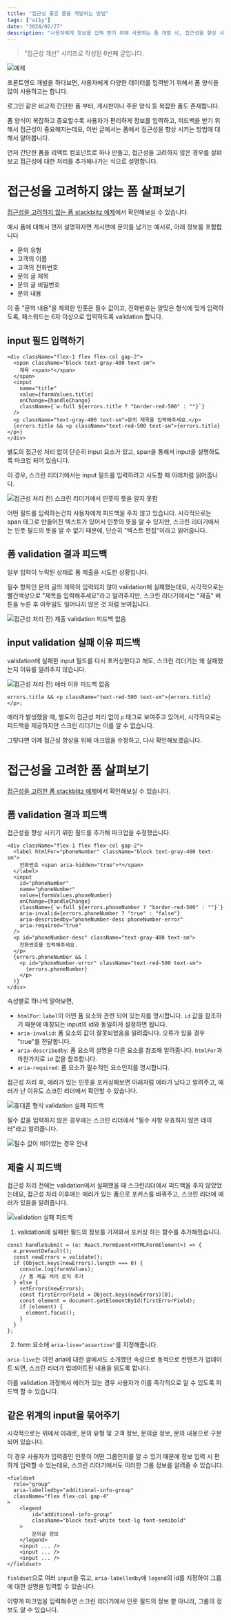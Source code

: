 ```yaml
---
title: "접근성 좋은 폼을 개발하는 방법"
tags: ["a11y"]
date: "2024/02/27"
description: "사용자에게 정보를 입력 받기 위해 사용하는 폼 개발 시, 접근성을 향상 시킬 수 있는 방법에 대해 알아봅니다."
---
```


> "접근성 개선" 시리즈로 작성된 6번째 글입니다.

![예제](/images/series-a11y.png)

프론트엔드 개발을 하다보면, 사용자에게 다양한 데이터를 입력받기 위해서 폼 양식을 많이 사용하고는 합니다.

로그인 같은 비교적 간단한 폼 부터, 게시판이나 주문 양식 등 복잡한 폼도 존재합니다.

폼 양식이 복잡하고 중요할수록 사용자가 편리하게 정보를 입력하고, 피드백을 받기 위해서 접근성이 중요해지는데요, 이번 글에서는 폼에서 접근성을 향상 시키는 방법에 대해서 알아봅니다.

먼저 간단한 폼을 리액트 컴포넌트로 하나 만들고, 접근성을 고려하지 않은 경우를 살펴보고 접근성에 대한 처리를 추가해나가는 식으로 설명합니다.

# 접근성을 고려하지 않는 폼 살펴보기

[접근성을 고려하지 않는 폼 stackblitz 예제](https://stackblitz.com/~/github.com/cheatkey/a11y-lab?file=src/pages/form/nonA11y.tsx&initialPath=/form/nonA11y)에서 확인해보실 수 있습니다.

예시 폼에 대해서 먼저 설명하자면 게시판에 문의를 남기는 예시로, 아래 정보를 포함합니다

- 문의 유형
- 고객의 이름
- 고객의 전화번호
- 문의 글 제목
- 문의 글 비밀번호
- 문의 내용

이 중 "문의 내용"을 제외한 인풋은 필수 값이고, 전화번호는 알맞은 형식에 맞게 입력하도록, 패스워드는 6자 이상으로 입력하도록 validation 합니다.

## input 필드 입력하기

```tsx showLineNumbers
<div className="flex-1 flex flex-col gap-2">
  <span className="block text-gray-400 text-sm">
    제목 <span>*</span>
  </span>
  <input
    name="title"
    value={formValues.title}
    onChange={handleChange}
    className={`w-full ${errors.title ? "border-red-500" : ""}`}
  />
  <p className="text-gray-400 text-sm">문의 제목을 입력해주세요.</p>
  {errors.title && <p className="text-red-500 text-sm">{errors.title}</p>}
</div>
```

별도의 접근성 처리 없이 단순히 input 요소가 있고, span을 통해서 input을 설명하도록 마크업 되어 있습니다.

이 경우, 스크린 리더기에서는 input 필드를 입력하려고 시도할 때 아래처럼 읽어줍니다.

![접근성 처리 전) 스크린 리더기에서 인풋의 뜻을 알지 못함](/images/form-a11y-non-1.png)

어떤 필드를 입력하는건지 사용자에게 피드백을 주지 않고 있습니다.
시각적으로는 span 태그로 만들어진 텍스트가 있어서 인풋의 뜻을 알 수 있지만, 스크린 리더기에서는 인풋 필드의 뜻을 알 수 없기 때문에, 단순히 "텍스트 편집"이라고 읽어줍니다.

## 폼 validation 결과 피드백

일부 입력이 누락된 상태로 폼 제출을 시도한 상황입니다.

필수 항목인 문의 글의 제목이 입력되지 않아 validation에 실패했는데요, 시각적으로는 빨간색상으로 "제목을 입력해주세요"라고 알려주지만, 스크린 리더기에서는 "제출" 버튼을 누른 후 아무일도 일어나지 않은 것 처럼 보여집니다.

![접근성 처리 전) 제출 validation 피드백 없음](/images/form-a11y-non-2.png)

## input validation 실패 이유 피드백

validation에 실패한 input 필드를 다시 포커싱한다고 해도, 스크린 리더기는 왜 실패했는지 이유를 알려주지 않습니다.

![접근성 처리 전) 에러 이유 피드백 없음](/images/form-a11y-non-3.png)

```tsx showLineNumbers
errors.title && <p className="text-red-500 text-sm">{errors.title}</p>;
```

에러가 발생했을 때, 별도의 접근성 처리 없이 `p` 태그로 보여주고 있어서, 시각적으로는 피드백을 제공하지만 스크린 리더기는 이를 알 수 없습니다.

그렇다면 이제 접근성 향상을 위해 마크업을 수정하고, 다시 확인해보겠습니다.

# 접근성을 고려한 폼 살펴보기

[접근성을 고려한 폼 stackblitz 예제](https://stackblitz.com/~/github.com/cheatkey/a11y-lab?file=src/pages/form/a11y.tsx&initialPath=/form/a11y)에서 확인해보실 수 있습니다.

## 폼 validation 결과 피드백

접근성을 향상 시키기 위한 필드를 추가해 마크업을 수정했습니다.

```tsx showLineNumbers {2,11-13, 19}
<div className="flex-1 flex flex-col gap-2">
  <label htmlFor="phoneNumber" className="block text-gray-400 text-sm">
    전화번호 <span aria-hidden="true">*</span>
  </label>
  <input
    id="phoneNumber"
    name="phoneNumber"
    value={formValues.phoneNumber}
    onChange={handleChange}
    className={`w-full ${errors.phoneNumber ? "border-red-500" : ""}`}
    aria-invalid={errors.phoneNumber ? "true" : "false"}
    aria-describedby="phoneNumber-desc phoneNumber-error"
    aria-required="true"
  />
  <p id="phoneNumber-desc" className="text-gray-400 text-sm">
    전화번호를 입력해주세요.
  </p>
  {errors.phoneNumber && (
    <p id="phoneNumber-error" className="text-red-500 text-sm">
      {errors.phoneNumber}
    </p>
  )}
</div>
```

속성별로 하나씩 알아보면,

- `htmlFor`: `label`이 어떤 폼 요소와 관련 되어 있는지를 명시합니다. `id` 값을 참조하기 때문에 매칭되는 input의 id와 동일하게 설정하면 됩니다.
- `aria-invalid`: 폼 요소의 값이 잘못되었음을 알려줍니다. 오류가 있을 경우 "true"를 전달합니다.
- `aria-describedby`: 폼 요소의 설명을 다른 요소를 참조해 알려줍니다. `htmlFor`과 마찬가지로 `id` 값을 참조합니다.
- `aria-required`: 폼 요소가 필수적인 요소인지를 명시합니다.

접근성 처리 후, 에러가 있는 인풋을 포커싱해보면 아래처럼 에러가 났다고 알려주고, 에러가 난 이유도 스크린 리더에서 확인할 수 있습니다.

![휴대폰 형식 validation 실패 피드백](/images/form-a11y-2.png)

필수 값을 입력하지 않은 경우에는 스크린 리더에서 "필수 사항 유효하지 않은 데이터"라고 알려줍니다.

![필수 값이 비어있는 경우 안내](/images/form-a11y-1.png)

## 제출 시 피드백

접근성 처리 전에는 validation에서 실패했을 때 스크린리더에서 피드백을 주지 않았었는데요, 접근성 처리 이후에는 에러가 있는 폼으로 포커스를 바꿔주고, 스크린 리더에 에러가 있음을 알려줍니다.

![validation 실패 피드백](/images/form-a11y-3.png)

1. validation에 실패한 필드의 정보를 가져와서 포커싱 하는 함수를 추가해줬습니다.

```tsx showLineNumbers
const handleSubmit = (e: React.FormEvent<HTMLFormElement>) => {
  e.preventDefault();
  const newErrors = validate();
  if (Object.keys(newErrors).length === 0) {
    console.log(formValues);
    // 폼 제출 처리 로직 추가
  } else {
    setErrors(newErrors);
    const firstErrorField = Object.keys(newErrors)[0];
    const element = document.getElementById(firstErrorField);
    if (element) {
      element.focus();
    }
  }
};
```

2. form 요소에 `aria-live="assertive"`를 지정해줍니다.

`aria-live`는 이전 aria에 대한 글에서도 소개했던 속성으로 동적으로 컨텐츠가 업데이트 되면, 스크린 리더가 업데이트된 내용을 읽도록 합니다.

이를 validation 과정에서 에러가 있는 경우 사용자가 이를 즉각적으로 알 수 있도록 피드백 할 수 있습니다.

## 같은 위계의 input을 묶어주기

시각적으로는 위에서 아래로, 문의 유형 및 고객 정보, 문의글 정보, 문의 내용으로 구분되어 있습니다.

이 경우 사용자가 입력중인 인풋이 어떤 그룹인지를 알 수 있기 때문에 정보 입력 시 편하게 입력할 수 있는데요, 스크린 리더기에서도 이러한 그룹 정보를 알려줄 수 있습니다.

```tsx showLineNumbers {3,7}
<fieldset
  role="group"
  aria-labelledby="additional-info-group"
  className="flex flex-col gap-4"
>
    <legend
        id="additional-info-group"
        className="block text-white text-lg font-semibold"
    >
        문의글 정보
    </legend>
    <input ... />
    <input ... />
    <input ... />
</fieldset>
```

`fieldset`으로 여러 `input`을 묶고, `aria-labelledby`에 `legend`의 id를 지정하여 그룹에 대한 설명을 입력할 수 있습니다.

이렇게 마크업을 입력해주면 스크린 리더기에서 인풋 필드의 정보 뿐 아니라, 그룹의 정보도 알 수 있습니다.

